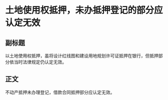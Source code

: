 # 土地使用权抵押，未办抵押登记的部分应认定无效
## 副标题
以土地使用权抵押，虽将设计红线图和建设用地规划许可证抵押在银行，但抵押部分依当时法律规定仍认定无效。
## 正文
不动产抵押未办理登记，借款合同抵押部分应认定无效。